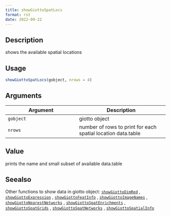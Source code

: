```yaml
--- 
title: showGiottoSpatLocs 
format: rst 
date: 2022-09-22 
--- 
```


## Description

shows the available spatial locations


## Usage

```r
showGiottoSpatLocs(gobject, nrows = 4)
```


## Arguments

Argument      |Description
------------- |----------------
`gobject`     |     giotto object
`nrows`     |     number of rows to print for each spatial location data.table


## Value

prints the name and small subset of available data.table


## Seealso

Other functions to show data in giotto object:
 [`showGiottoDimRed`](#showgiottodimred) ,
 [`showGiottoExpression`](#showgiottoexpression) ,
 [`showGiottoFeatInfo`](#showgiottofeatinfo) ,
 [`showGiottoImageNames`](#showgiottoimagenames) ,
 [`showGiottoNearestNetworks`](#showgiottonearestnetworks) ,
 [`showGiottoSpatEnrichments`](#showgiottospatenrichments) ,
 [`showGiottoSpatGrids`](#showgiottospatgrids) ,
 [`showGiottoSpatNetworks`](#showgiottospatnetworks) ,
 [`showGiottoSpatialInfo`](#showgiottospatialinfo)


